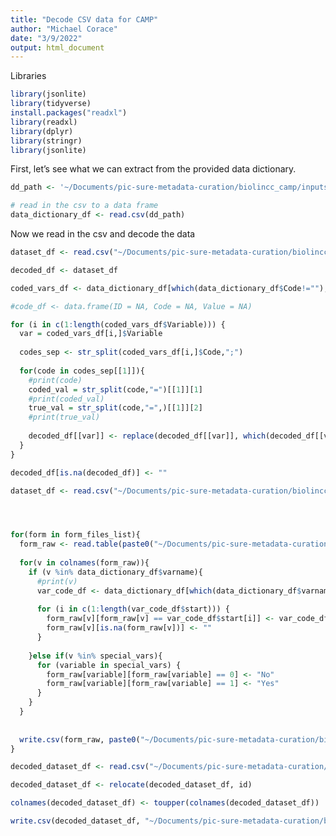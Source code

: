 ```yaml
---
title: "Decode CSV data for CAMP"
author: "Michael Corace"
date: "3/9/2022"
output: html_document
---
```


Libraries
```r
library(jsonlite)
library(tidyverse)
install.packages("readxl")
library(readxl)
library(dplyr)
library(stringr)
library(jsonlite)
```

First, let's see what we can extract from the provided data dictionary.
```r
dd_path <- '~/Documents/pic-sure-metadata-curation/biolincc_camp/inputs/Codebook.csv'

# read in the csv to a data frame
data_dictionary_df <- read.csv(dd_path)
```

Now we read in the csv and decode the data

```r
dataset_df <- read.csv("~/Documents/pic-sure-metadata-curation/biolincc_camp/inputs/camp_teach.csv")

decoded_df <- dataset_df

coded_vars_df <- data_dictionary_df[which(data_dictionary_df$Code!=""),]

#code_df <- data.frame(ID = NA, Code = NA, Value = NA)

for (i in c(1:length(coded_vars_df$Variable))) {
  var = coded_vars_df[i,]$Variable
  
  codes_sep <- str_split(coded_vars_df[i,]$Code,";")
  
  for(code in codes_sep[[1]]){
    #print(code)
    coded_val = str_split(code,"=")[[1]][1]
    #print(coded_val)
    true_val = str_split(code,"=",)[[1]][2]
    #print(true_val)
    
    decoded_df[[var]] <- replace(decoded_df[[var]], which(decoded_df[[var]]==coded_val), true_val)
  }
}

decoded_df[is.na(decoded_df)] <- ""

```




```r
dataset_df <- read.csv("~/Documents/pic-sure-metadata-curation/biolincc_camp/inputs/camp_teach.csv")




for(form in form_files_list){
  form_raw <- read.table(paste0("~/Documents/pic-sure-metadata-curation/biolincc_camp/inputs/",form), head = TRUE, sep=",")
  
  for(v in colnames(form_raw)){
    if (v %in% data_dictionary_df$varname){
      #print(v)
      var_code_df <- data_dictionary_df[which(data_dictionary_df$varname == v),3:4]
      
      for (i in c(1:length(var_code_df$start))) {
        form_raw[v][form_raw[v] == var_code_df$start[i]] <- var_code_df$label[i]
        form_raw[v][is.na(form_raw[v])] <- ""
      }
      
    }else if(v %in% special_vars){
      for (variable in special_vars) {
        form_raw[variable][form_raw[variable] == 0] <- "No"
        form_raw[variable][form_raw[variable] == 1] <- "Yes"
      }
    }
  }
  
  
  write.csv(form_raw, paste0("~/Documents/pic-sure-metadata-curation/biolincc_camp/output/decoded_",form), row.names = F)
}
```

```r
decoded_dataset_df <- read.csv("~/Documents/pic-sure-metadata-curation/biolincc_camp/output/decoded_dataset.csv")

decoded_dataset_df <- relocate(decoded_dataset_df, id)

colnames(decoded_dataset_df) <- toupper(colnames(decoded_dataset_df))

write.csv(decoded_dataset_df, "~/Documents/pic-sure-metadata-curation/biolincc_camp/output/decoded_dataset.csv", row.names = F)

```